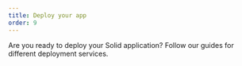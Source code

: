 ```yaml
---
title: Deploy your app
order: 9
---
```


Are you ready to deploy your Solid application? Follow our guides for different deployment services.

<div class="flex flex-col md:grid md:grid-cols-4 md:grid-rows-2 gap-3">

<ImageLinks
	title="Cloudflare"
	href="/guides/deployment-options/cloudflare"
	logo="cloudflare"
/>

<ImageLinks
	title="Firebase"
	href="/guides/deployment-options/firebase"
	logo="firebase"
/>

<ImageLinks
	title="AWS with Flightcontrol"
	href="/guides/deployment-options/aws-via-flightcontrol"
	logo="flightControl"
/>

<ImageLinks
	title="AWS with SST"
	href="/guides/deployment-options/aws-via-sst"
	logo="sst"
/>

<ImageLinks
	title="Netlify"
	href="/guides/deployment-options/netlify"
	logo="netlify"
/>
<ImageLinks
	title="Railway"
	href="/guides/deployment-options/railway"
	logo="railway"
/>

<ImageLinks
	title="Vercel"
	href="/guides/deployment-options/vercel"
	logo="vercel"
/>

<ImageLinks
	title="Stormkit"
	href="/guides/deployment-options/stormkit"
	logo="stormkit"
/>

<ImageLinks
	title="Zerops"
	href="/guides/deployment-options/zerops"
	logo="zerops"
/>

</div>
